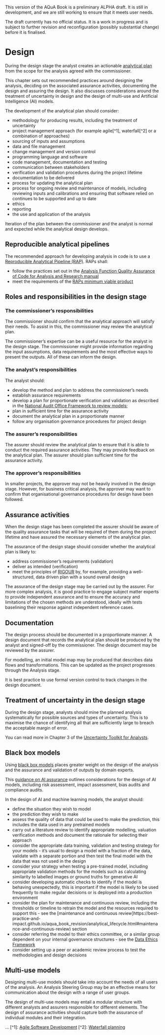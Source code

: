 ::: {.callout-important}
This version of the AQuA Book is a preliminary ALPHA draft.  It is still in development, and we are still working to ensure that it meets user needs. 

The draft currently has no official status. It is a work in progress and is subject to further revision and reconfiguration (possibly substantial change) before it is finalised. 
:::

# Design

During the design stage the analyst creates an actionable [analytical plan](https://best-practice-and-impact.github.io/aqua_book_revision/definitions_and_key_concepts.html#documentation) from the scope for the analysis agreed with the commissioner. 

This chapter sets out recommended practices around designing the analysis, deciding on the associated assurance activities, documenting the design and assuring the design. It also discusses considerations around the treatment of uncertainty in design and the design of multi-use and Artificial Intelligence (AI) models.

The development of the analytical plan should consider:

* methodology for producing results, including the treatment of uncertainty
* project management approach (for example agile[^1], waterfall[^2] or a combination of approaches)
* sourcing of inputs and assumptions
* data and file management
* change management and version control
* programming language and software
* code management, documentation and testing
* communication between stakeholders
* verification and validation procedures during the project lifetime
* documentation to be delivered
* process for updating the analytical plan
* process for ongoing review and maintenance of models, including reviewing inputs and calibrations and ensuring that software relied on continues to be supported and up to date
* ethics
* reporting
* the use and application of the analysis

Iteration of the plan between the commissioner and the analyst is normal and expected while the analytical design develops. 

::: {.callout-tip}
# Reproducible analytical pipelines<a name="rap"></a>

The recommended approach for developing analysis in code is to use a [Reproducible Analytical Pipeline (RAP)](https://analysisfunction.civilservice.gov.uk/support/reproducible-analytical-pipelines/). RAPs shall:

* follow the practices set out in the [Analysis Function Quality Assurance of Code for Analysis and Research manual](https://best-practice-and-impact.github.io/qa-of-code-guidance/intro.html)
* meet the requirements of the [RAPs minimum viable product](https://github.com/best-practice-and-impact/rap_mvp_maturity_guidance/blob/master/Reproducible-Analytical-Pipelines-MVP.md)

:::

## Roles and responsibilities in the design stage

### The commissioner's responsibilities

The commissioner should confirm that the analytical approach will satisfy their needs. To assist in this, the commissioner may review the analytical plan.

The commissioner's expertise can be a useful resource for the analyst in the design stage. The commissioner might provide information regarding the input assumptions, data requirements and the most effective ways to present the outputs. All of these can inform the design.


### The analyst's responsibilities 

The analyst should: 

*  develop the method and plan to address the commissioner’s needs
*  establish assurance requirements
*  develop a plan for proportionate verification and validation as described in the [National Audit Office Framework to review models](https://www.nao.org.uk/wp-content/uploads/2016/03/11018-002-Framework-to-review-models_External_4DP.pdf); 
*  plan in sufficient time for the assurance activity
*  document the analytical plan in a proportionate manner
*  follow any organisation governance procedures for project design

### The assurer's responsibilities 

The assurer should review the analytical plan to ensure that it is able to conduct the required assurance activities. They may provide feedback on the analytical plan. The assurer should plan sufficient time for the assurance activity. 


### The approver's responsibilities

In smaller projects, the approver may not be heavily involved in the design stage. However, for business critical analysis, the approver may want to confirm that organisational governance procedures for design have been followed.


## Assurance activities

When the design stage has been completed the assurer should be aware of the quality assurance tasks that will be required of them during the project lifetime and have assured the necessary elements of the analytical plan.

The assurance of the design stage should consider whether the analytical plan is likely to:  

* address commissioner's requirements (validation)
* deliver as intended (verification)
* meet the principles of [RIGOUR]( https://best-practice-and-impact.github.io/aqua_book_revision/intro.html#analysis-with-rigour-one-acronym-some-users-find-helpful-to-consider-when-completing-analysis-is-rigour.-this-is-described-in-the-box-below.) by, for example, providing a well-structured, data driven plan with a sound overall design

The assurance of the design stage may be carried out by the assurer. For more complex analysis, it is good practice to engage subject matter experts to provide independent assurance and to ensure the accuracy and limitations of the chosen methods are understood, ideally with tests baselining their response against independent reference cases.


## Documentation

The design process should be documented in a proportionate manner. A design document that records the analytical plan should be produced by the analyst and signed-off by the commissioner. The design document may be reviewed by the assurer.

For modelling, an initial model map may be produced that describes data flows and transformations. This can be updated as the project progresses through the Analysis stage.

It is best practice to use formal version control to track changes in the design document.

## Treatment of uncertainty in the design stage

During the design stage, analysts should mine the planned analysis systematically for possible sources and types of uncertainty. This is to maximise the chance of identifying all that are sufficiently large to breach the acceptable margin of error. 

You can read more in Chapter 3 of the [Uncertainty Toolkit for Analysts](https://analystsuncertaintytoolkit.github.io/UncertaintyWeb/chapter_3.html).


## Black box models

Using [black box models](https://best-practice-and-impact.github.io/aqua_book_revision/definitions_and_key_concepts.html#black-box-models) places greater weight on the design of the analysis and the assurance and validation of outputs by domain experts.

This [guidance on AI assurance](https://www.gov.uk/government/publications/introduction-to-ai-assurance/introduction-to-ai-assurance) outlines considerations for the design of AI models, including risk assessment, impact assessment, bias audits and compliance audits.

In the design of AI and machine learning models, the analyst should:

* define the situation they wish to model
* the prediction they wish to make
* assess the quality of data that could be used to make the prediction, this includes the data used in any pretrained models
* carry out a literature review to identify appropriate modelling, valuation verification methods and document the rationale for selecting their approach
* consider the appropriate data training, validation and testing strategy for your models - it's usual to design a model with a fraction of the data, validate with a separate portion and then test the final model with the data that was not used in the design
* consider your strategy when testing a pre-trained model, including appropriate validation methods for the models such as calculating similarity to labelled images or ground truths for generative AI
* consider developing automatic checks to identify if the model is behaving unexpectedly, this is important if the model is likely to be used frequently to make regular decisions or is deployed into a production environment
* consider the plan for maintenance and continuous review, including the thresholds or timeline to retrain the model and the resources required to support this - see the [maintenance and continuous review]https://best-practice-and-impact.github.io/aqua_book_revision/analytical_lifecycle.html#maintenance-and-continuous-review) section
* consider referring the model to their ethics committee, or a similar group dependent on your internal governance structures - see the [Data Ethics Framework](https://www.gov.uk/government/publications/data-ethics-framework/data-ethics-framework-2020)
* consider setting up a peer or academic review process to test the methodologies and design decisions

## Multi-use models

Designing multi-use models should take into account the needs of all users of the analysis. An Analysis Steering Group may be an effective means for communication about the design with a range of user groups. 

The design of multi-use models may entail a modular structure with different analysts and assurers responsible for different elements. The design of assurance activities should capture both the assurance of individual modules and their integration.

...
[^1]: [Agile Software Development](https://en.wikipedia.org/wiki/Agile_software_development)
[^2]: [Waterfall planning](https://en.wikipedia.org/wiki/Waterfall_model)
